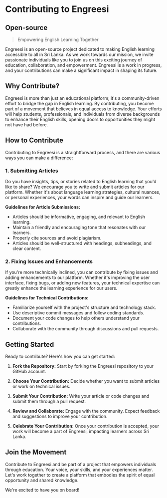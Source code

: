 # Contributing to Engreesi

## Open-source

> Empowering English Learning Together

Engreesi is an open-source project dedicated to making English learning accessible to all in Sri Lanka. As we work towards our mission, we invite passionate individuals like you to join us on this exciting journey of education, collaboration, and empowerment. Engreesi is a work in progress, and your contributions can make a significant impact in shaping its future.

## Why Contribute?

Engreesi is more than just an educational platform; it's a community-driven effort to bridge the gap in English learning. By contributing, you become part of a movement that believes in equal access to knowledge. Your efforts will help students, professionals, and individuals from diverse backgrounds to enhance their English skills, opening doors to opportunities they might not have had before.

## How to Contribute

Contributing to Engreesi is a straightforward process, and there are various ways you can make a difference:

### 1. Submitting Articles

Do you have insights, tips, or stories related to English learning that you'd like to share? We encourage you to write and submit articles for our platform. Whether it's about language learning strategies, cultural nuances, or personal experiences, your words can inspire and guide our learners.

**Guidelines for Article Submissions:**
- Articles should be informative, engaging, and relevant to English learning.
- Maintain a friendly and encouraging tone that resonates with our learners.
- Properly cite sources and avoid plagiarism.
- Articles should be well-structured with headings, subheadings, and clear content.

### 2. Fixing Issues and Enhancements

If you're more technically inclined, you can contribute by fixing issues and adding enhancements to our platform. Whether it's improving the user interface, fixing bugs, or adding new features, your technical expertise can greatly enhance the learning experience for our users.

**Guidelines for Technical Contributions:**
- Familiarize yourself with the project's structure and technology stack.
- Use descriptive commit messages and follow coding standards.
- Document your code changes to help others understand your contributions.
- Collaborate with the community through discussions and pull requests.

## Getting Started

Ready to contribute? Here's how you can get started:

1. **Fork the Repository:** Start by forking the Engreesi repository to your GitHub account.

2. **Choose Your Contribution:** Decide whether you want to submit articles or work on technical issues.

3. **Submit Your Contribution:** Write your article or code changes and submit them through a pull request.

4. **Review and Collaborate:** Engage with the community. Expect feedback and suggestions to improve your contribution.

5. **Celebrate Your Contribution:** Once your contribution is accepted, your work will become a part of Engreesi, impacting learners across Sri Lanka.

## Join the Movement

Contribute to Engreesi and be part of a project that empowers individuals through education. Your voice, your skills, and your experiences matter. Let's work together to create a platform that embodies the spirit of equal opportunity and shared knowledge.

We're excited to have you on board!
